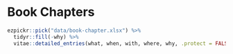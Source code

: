# Book Chapters

```r
ezpickr::pick("data/book-chapter.xlsx") %>%
  tidyr::fill(-why) %>%
  vitae::detailed_entries(what, when, with, where, why, .protect = FALSE)
```
